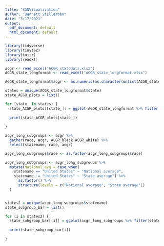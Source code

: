 ```yaml
---
title: "BGNVisualization"
author: "Bennett Stillerman"
date: "3/17/2021"
output:
  pdf_document: default
  html_document: default
---
```

```r
library(tidyverse)
library(tinytex)
library(knitr)
library(readxl)

acgr <- read_excel("ACGR_statedata.xlsx")
ACGR_state_longformat <- read_excel("ACGR_state_longformat.xlsx")
```


```r
ACGR_state_longformat$acgr <- as.numeric(as.character(unlist(ACGR_state_longformat$acgr)))

states = unique(ACGR_state_longformat$state)
state_ACGR_plots = list()

for (state_ in states) {
  state_ACGR_plots[[state_]] = ggplot(ACGR_state_longformat %>% filter(state == state_ & acgr != "NA"), aes(x = year, y = acgr)) + geom_point() + geom_smooth(method = "lm") + theme_bw() + ggtitle(state_) + ylab("ACGR for available data") + xlab("Year") 
  
  print(state_ACGR_plots[state_])
  
}

```


```r
acgr_long_subgroups <- acgr %>% 
  gather(race, acgr, ACGR_black:ACGR_white) %>% 
  select(statename, race, acgr) 

acgr_long_subgroups$race <- as.factor(acgr_long_subgroups$race)


```

```r
acgr_long_subgroups <- acgr_long_subgroups %>% 
  mutate(National_avg = case_when(
    statename == "United States" ~ "National average",
    statename != "United States" ~ "State average") %>% 
      as.factor() %>% 
      structure(levels = c("National average", "State average"))
  )


states2 = unique(acgr_long_subgroups$statename)
state_subgroup_bar = list()

for (i in states2) {
  state_subgroup_bar[[i]] = ggplot(acgr_long_subgroups %>% filter(statename == i|statename == "United States"), aes(x = race, y = acgr, fill = National_avg)) + geom_bar(position = "dodge", stat = "identity") + theme_bw() + xlab("Subgroup") + ylab("ACGR") + ggtitle(i) + coord_flip()
  
  print(state_subgroup_bar[i])
  
}

```



